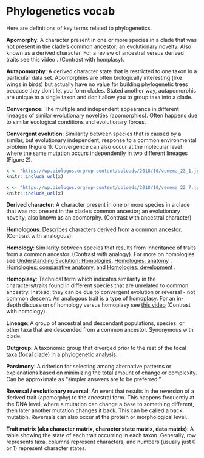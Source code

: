 # Phylogenetics vocab

Here are definitions of key terms related to phylogenetics. 

**Apomorphy**: A character present in one or more species in a clade that was not present in the clade's common ancestor; an evolutionary novelty.  Also known as a derived character.  For a review of ancestral versus derived traits see this video . (Contrast with homplasy).

**Autapomorphy**: A derived character state that is restricted to one taxon in a particular data set.  Apomorphies are often biologically interesting (like wings in birds) but actually have no value for building phylogenetic trees because they don't let you form clades.  Stated another way, autapomorphis are unique to a single taxon and don't allow you to group taxa into a clade.

**Convergence**: The multiple and independent appearance in different lineages of similar evolutionary novelties (apomorphies).  Often happens due to similar ecological conditions and evolutionary forces.

**Convergent evolution**: Similarity between species that is caused by a similar, but evolutionary independent, response to a common environmental problem (Figure 1).  Convergence can also occur at the molecular level where the same mutation occurs independently in two different lineages (Figure 2).  

```r
x <- "https://wp.biologos.org/wp-content/uploads/2018/10/venema_23_1.jpg"
knitr::include_url(x)
```


```r
x <- "https://wp.biologos.org/wp-content/uploads/2018/10/venema_22_7.jpg"
knitr::include_url(x)
```


**Derived character**: A character present in one or more species in a clade that was not present in the clade's common ancestor; an evolutionary novelty; also known as an apomorphy.  (Contrast with ancestral character)

**Homologous**: Describes characters derived from a common ancestor. (Contrast with analogous).

**Homology**: Similarity between species that results from inheritance of traits from a common ancestor. (Contrast with analogy).  For more on homologies see [Understanding Evolution: Homologies](https://evolution.berkeley.edu/evolibrary/article/0_0_0/lines_04), [Homologies: anatomy](https://evolution.berkeley.edu/evolibrary/article/0_0_0/lines_05) , [Homologies: comparative anatomy](https://evolution.berkeley.edu/evolibrary/article/0_0_0/lines_06), and [Homologies: development](https://evolution.berkeley.edu/evolibrary/article/0_0_0/lines_07) .

**Homoplasy**: Technical term which indicates similarity in the characters/traits found in different species that are unrelated to common ancestry.  Instead, they can be due to convergent evolution or reversal - not common descent.  An analogous trait is a type of homoplasy.  For an in-depth discussion of homology versus homoplasy see [this video](https://www.youtube.com/watch?v=W-APHQ94gog)  (Contrast with homology).

**Lineage**: A group of ancestral and descendant populations, species, or other taxa that are descended from a common ancestor.  Synonymous with clade.

**Outgroup**: A taxonomic group that diverged prior to the rest of the focal taxa (focal clade) in a phylogenetic analysis.

**Parsimony**: A criterion for selecting among alternative patterns or explanations based on minimizing the total amount of change or complexity.  Can be approximate as "simpler answers are to be preferred."

**Reversal / evolutionary reversal**: An event that results in the reversion of a derived trait (apomorphy) to the ancestral form.  This happens frequently at the DNA level, where a mutation can change a base to something different, then later another mutation changes it back.  This can be called a back mutation.  Reversals can also occur at the protein or morphological level.

**Trait matrix (aka character matrix, character state matrix, data matrix)**: A table showing the state of each trait occurring in each taxon.  Generally, row represents taxa, columns represent characters, and numbers (usually just 0 or 1) represent character states.
